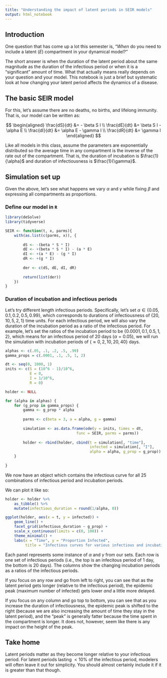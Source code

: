 ```yaml
---
title: "Understanding the impact of latent periods in SEIR models"
output: html_notebook
---
```


## Introduction

One question that has come up a lot this semester is, "*When* do you need to include a latent ($E$) compartment in your dynamical model?"

The short answer is when the duration of the latent period about the same magnitude as the duration of the infectious period or when it is a "significant" amount of time. What that actually means really depends on your question and your model. This notebook is just a brief but systematic look at how changing your latent period affects the dynamics of a disease.

## The basic SEIR model

For this, let's assume there are no deaths, no births, and lifelong immunity. That is, our model can be written as:

$$
\begin{aligned}
\frac{dS}{dt} &= - \beta S I \\
\frac{dE}{dt} &= \beta S I - \alpha E \\
\frac{dI}{dt} &= \alpha E - \gamma I \\
\frac{dR}{dt} &= \gamma I
\end{aligned}
$$

Like all models in this class, assume the parameters are exponentially distributed so the average time in any compartment is the inverse of the rate out of the compartment. That is, the duration of incubation is $\frac{1}{\alpha}$ and duration of infectiousness is $\frac{1}{\gamma}$.

## Simulation set up

Given the above, let's see what happens we vary $\alpha$ and $\gamma$ while fixing $\beta$ and expressing all compartments as proportions.

### Define our model in `R`

```r
library(deSolve)
library(tidyverse)

SEIR <- function(t, x, parms){
    with(as.list(c(parms, x)), {
        
        dS <- -(beta * S * I) 
        dE <- +(beta * S * I) - (a * E)
        dI <- +(a * E) - (g * I)
        dR <- +(g * I)
        
        der <- c(dS, dE, dI, dR)
        
        return(list(der))
    }) 
}
```


### Duration of incubation and infectious periods

Let's try different length infectious periods. Specifically, let's set $\alpha \in \{0.05, 0.1, 0.2, 0.5, 0.99\}$, which corresponds to durations of infectiousness of $\{20, 10, 5, 2, 1\}$ time units. For each infectious period, we will also vary the duration of the incubation period as a ratio of the infectious period. For example, let's set the ratios of the incubation period to be $\{0.0001, 0.1, 0.5, 1, 2\}$, which means for an infectious period of 20 days ($\alpha = 0.05$), we will run the simulation with incubation periods of $\{\approx0, 2, 10, 20, 40\}$ days.

```r
alphas <- c(.05, .1, .2, .5, .99)
gamma_props = c(.0001, .1, .5, 1, 2)
```


```r
dt <- seq(0, 1000, 1)
inits <- c(S = (10^6 - 1)/10^6, 
           E = 0, 
           I = 1/10^6, 
           R = 0)

holder <- NULL

for (alpha in alphas) {
    for (g_prop in gamma_props) {
        gamma <- g_prop * alpha
        
        parms <- c(beta = 3, a = alpha, g = gamma)
        
        simulation <- as.data.frame(ode(y = inits, times = dt, 
                                func = SEIR, parms = parms))
        
        holder <- rbind(holder, cbind(t = simulation[, "time"], 
                                      infected = simulation[, "I"], 
                                      alpha = alpha, g_prop = g_prop))
    }
    
}
```

We now have an object which contains the infectious curve for all 25 combinations of infectious period and incubation periods.

We can plot it like so:

```r
holder <- holder %>% 
    as_tibble() %>% 
    mutate(infectious_duration = round(1/alpha, 0))

ggplot(holder, aes(x = t, y = infected)) + 
    geom_line() + 
    facet_grid(infectious_duration ~ g_prop) + 
    scale_x_continuous(limits = c(0, 100)) + 
    theme_minimal() + 
    labs(x = "Time", y = "Proportion Infected", 
         title = "Infectious curves for various infectious and incubation periods")
```

Each panel represents some instance of $\alpha$ and $\gamma$ from our sets. Each row is one set of infectious periods (i.e., the top is an infecitous period of 1 day, the bottom is 20 days). The columns show the changing incubation periods as a ratios of the infectious periods. 

If you focus on any row and go from left to right, you can see that as the latent period gets longer (relative to the infectious period), the epidemic peak (maximum number of infected) gets lower *and* a little more delayed. 

If you focus on any column and go top to bottom, you can see that as you increase the duration of infectiousness, the epidemic peak is shifted to the right (because we are also increasing the amount of time they stay in the latent period), and the "peak" is generally fatter because the time spent in the compartment is longer. It does not, however, seem like there is any impact on the height of the peak. 

## Take home

Latent periods matter as they become longer relative to your infectious period. For latent periods lasting $\lt 10\%$ of the infectious period, modelers will often leave it out for simplicity. You should almost certainly include it if it is greater than that though.



